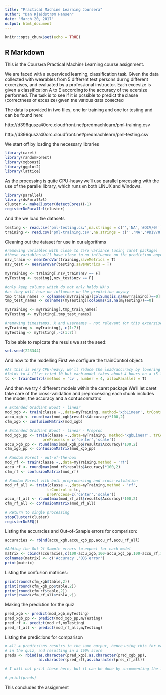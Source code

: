 ```yaml
---
title: "Practical Machine Learning Coursera"
author: "Dan Kjeldstrøm Hansen"
date: "March 20, 2017"
output: html_document
---
```


```r
knitr::opts_chunk$set(echo = TRUE)
```

## R Markdown

This is the Coursera Practical Machine Learning course assignment.

We are faced with a superviced learning, classification task.
Given the data collected with wearables from 5 different test persons during different
excerzises, and evaluated by a professional instructor. Each excesize is given a classification
A to E according to the accuracy of the ecersize performed.
The task is to see if it is possible to predict the classe (correctness of excesize) given the
various data collected.

The data is provided in two files, one for training and one for testing and can be found here:

http://d396qusza40orc.cloudfront.net/predmachlearn/pml-training.csv

http://d396qusza40orc.cloudfront.net/predmachlearn/pml-testing.csv

We start off by loading the necessary libraries

```r
library(caret)
library(randomForest)
library(xgboost)
library(ggplot2)
library(lattice)
```
As the processing is quite CPU-heavy we'll use parallel processing with the use of the
parallel library, which runs on both LINUX and Windows.

```r
library(parallel)
library(doParallel)
cluster <- makeCluster(detectCores()-1)
registerDoParallel(cluster)
```
And the we load the datasets

```r
testing <- read.csv('pml-testing.csv',na.strings = c('','NA','#DIV/0!'))
training <- read.csv('pml-training.csv',na.strings = c('','NA','#DIV/0!'))
```

Cleaning out the dataset for use in our algorithms

```r
#removing variables with close to zero variance (using caret package)
#these variables will have close to no influence on the prediction anyway
nzv_train <- nearZeroVar(training,saveMetrics = T)
nzv_test <- nearZeroVar(testing,saveMetrics = T)

myTraining <- training[,nzv_train$nzv == F]
myTesting <- testing[,nzv_test$nzv == F]

#only keep columns which do not only holds NA's
#as they will have no influence on the prediction anyway
tmp_train_names <- colnames(myTraining)[colSums(is.na(myTraining))==0]
tmp_test_names <- colnames(myTesting)[colSums(is.na(myTesting))==0]

myTraining <- myTraining[,tmp_train_names]
myTesting <- myTesting[,tmp_test_names]

#removing timestamps, X and usernames - not relevant for this excerzise
myTraining <- myTraining[,-c(1:7)]
myTesting <- myTesting[,-c(1:7)]

```

To be able to replicate the resuls we set the seed:

```r
set.seed(223344)
```

And now to the modelling
First we configure the trainControl object:

```r
#As this is very CPU-heavy, we'll reduce the load/accuracy by lowering the number of
#folds to 4 (I've tried 10 but each model takes about 4 hours on a i5 laptop with 8 GB Ram)
tc <- trainControl(method = 'cv', number = 4, allowParallel = T)
```
And then we try 4 different models within the caret package
We'll let caret take care of the cross-validation and preprocessing
each chunk includes the model, the accuracy and a confusionmatrix

```r
# Extended Gradient Boost - linear
mod_xgb <- train(classe ~.,data=myTraining, method='xgbLinear', trControl= tc)
accu_xgb <- round(max(mod_xgb$results$Accuracy)*100,2)
cfm_xgb <- confusionMatrix(mod_xgb)

# Extended Gradient Boost - linear - Preproc
mod_xgb_pp <- train(classe ~.,data=myTraining, method='xgbLinear', trControl= tc,
                 preProcess = c('center','scale'))
accu_xgb_pp <- round(max(mod_xgb_pp$results$Accuracy)*100,2)
cfm_xgb_pp <- confusionMatrix(mod_xgb_pp)

# Random Forest - out-of-the-box
mod_rf <- train(classe ~.,data=myTraining,method = 'rf')
accu_rf <- round(max(mod_rf$results$Accuracy)*100,2)
cfm_rf <- confusionMatrix(mod_rf)

# Random Forest with both preprocessing and cross-validation  
mod_rf_all <- train(classe ~.,data=myTraining,method = 'rf',
                   trControl = tc,
                   preProcess=c('center','scale'))
accu_rf_all <- round(max(mod_rf_all$results$Accuracy)*100,2)
cfm_rf_all <- confusionMatrix(mod_rf_all)

# Return to single processing
stopCluster(cluster)
registerDoSEQ()
```

Listing the accuracies and Out-of-Sample errors for comparison:

```r
accuracies <- rbind(accu_xgb,accu_xgb_pp,accu_rf,accu_rf_all)

#Adding the Out-Of-Sample errors to expect for each model
matrix <- cbind(accuracies,c(100-accu_xgb,100-accu_xgb_pp,100-accu_rf,100-accu_rf_all))
colnames(matrix) <- c('Accuracy','OOS error')
print(matrix)
```

Listing the confusion matrices:

```r
print(round(cfm_xgb$table,2))
print(round(cfm_xgb_pp$table,2))
print(round(cfm_rf$table,2))
print(round(cfm_rf_all$table,2))
```

Making the prediction for the quiz

```r
pred_xgb <- predict(mod_xgb,myTesting)
pred_xgb_pp <- predict(mod_xgb_pp,myTesting)
pred_rf <- predict(mod_rf,myTesting)
pred_rf_all <- predict(mod_rf_all,myTesting)
```

Listing the predictions for comparison

```r
# All 4 predictions results in the same output, hence using this for validation
# in the quiz, and resulting in a 100% score
preds <- rbind(as.character(pred_xgb),as.character(pred_xgb_pp),
               as.character(pred_rf),as.character(pred_rf_all))

# I will not print these here, but it can be done by uncommenting the following code

# print(preds)
```

This concludes the assignment